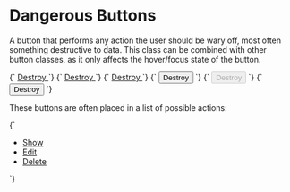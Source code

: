 
<Meta title="Atoms/Button/Danger" />

# Dangerous Buttons

A button that performs any action the user should be wary off, most often something destructive to data. This class can be combined with other button classes, as it only affects the hover/focus state of the button.

<Canvas>
  <Story name="Danger">
    {`
      <a href="/" class="a-button a-button--danger">
        Destroy
      </a>
    `}
  </Story>
  <Story name="Danger (disabled)">
    {`
      <a href="/" class="a-button a-button--danger" aria-disabled="true">
        Destroy
      </a>
    `}
  </Story>
  <Story name="Danger/UI">
    {`
      <a href="/" class="a-button a-button--ui a-button--danger">
        Destroy
      </a>
    `}
  </Story>
</Canvas>

<Canvas>
  <Story name="Danger button">
    {`
      <button type="button" class="a-button a-button--danger">
        Destroy
      </button>
    `}
  </Story>
  <Story name="Danger button (disabled)">
    {`
      <button type="button" class="a-button a-button--danger" disabled>
        Destroy
      </button>
    `}
  </Story>
  <Story name="Danger/UI button">
    {`
      <button type="button" class="a-button a-button--ui a-button--danger">
        Destroy
      </button>
    `}
  </Story>
</Canvas>

These buttons are often placed in a list of possible actions:

<Canvas>
  <Story name="Danger list">
    {`
      <ul class="u-list-none u-flex">
        <li class="u-margin-s-right">
          <a href="/" class="a-button a-button--ui">
            Show
          </a>
        </li>
        <li class="u-margin-s-right">
          <a href="/" class="a-button a-button--ui">
            Edit
          </a>
        </li>
        <li class="u-margin-s-right">
          <a href="/" class="a-button a-button--ui a-button--danger">
            Delete
          </a>
        </li>
      </ul>
    `}
  </Story>
</Canvas>
